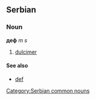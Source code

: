 ==Serbian==
===Noun===
'''деф''' ''m s''
#[[dulcimer]]
====See also====
*[[def]]
[[Category:Serbian common nouns]]